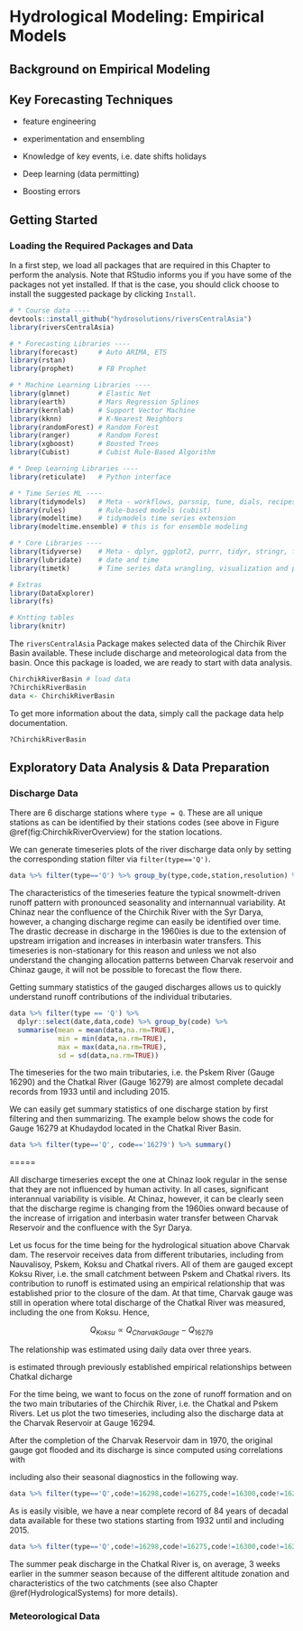 # Hydrological Modeling: Empirical Models {#HydroModelsEmpiricalModels}

## Background on Empirical Modeling

## Key Forecasting Techniques

-   feature engineering

-   experimentation and ensembling

-   Knowledge of key events, i.e. date shifts holidays

-   Deep learning (data permitting)

-   Boosting errors

## Getting Started

### Loading the Required Packages and Data

In a first step, we load all packages that are required in this Chapter to perform the analysis. Note that RStudio informs you if you have some of the packages not yet installed. If that is the case, you should click choose to install the suggested package by clicking `Install`.

```r
# * Course data ----
devtools::install_github("hydrosolutions/riversCentralAsia")
library(riversCentralAsia)

# * Forecasting Libraries ----
library(forecast)     # Auto ARIMA, ETS
library(rstan)
library(prophet)      # FB Prophet

# * Machine Learning Libraries ----
library(glmnet)       # Elastic Net
library(earth)        # Mars Regression Splines
library(kernlab)      # Support Vector Machine
library(kknn)         # K-Nearest Neighbors
library(randomForest) # Random Forest
library(ranger)       # Random Forest
library(xgboost)      # Boosted Trees
library(Cubist)       # Cubist Rule-Based Algorithm

# * Deep Learning Libraries ----
library(reticulate)   # Python interface

# * Time Series ML ----
library(tidymodels)   # Meta - workflows, parsnip, tune, dials, recipes, rsample, yardstick
library(rules)        # Rule-based models (cubist)
library(modeltime)    # tidymodels time series extension
library(modeltime.ensemble) # this is for ensemble modeling

# * Core Libraries ----
library(tidyverse)    # Meta - dplyr, ggplot2, purrr, tidyr, stringr, forcats
library(lubridate)    # date and time
library(timetk)       # Time series data wrangling, visualization and preprocessing

# Extras
library(DataExplorer)
library(fs)

# Kntting tables
library(knitr)
```

The `riversCentralAsia` Package makes selected data of the Chirchik River Basin available. These include discharge and meteorological data from the basin. Once this package is loaded, we are ready to start with data analysis.

```r
ChirchikRiverBasin # load data
?ChirchikRiverBasin
data <- ChirchikRiverBasin
```

To get more information about the data, simply call the package data help documentation.

```r
?ChirchikRiverBasin
```

## Exploratory Data Analysis & Data Preparation

### Discharge Data

There are 6 discharge stations where `type = Q`. These are all unique stations as can be identified by their stations codes (see above in Figure \@ref(fig:ChirchikRiverOverview) for the station locations.

We can generate timeseries plots of the river discharge data only by setting the corresponding station filter via `filter(type=='Q')`.

```r
data %>% filter(type=='Q') %>% group_by(type,code,station,resolution) %>% plot_time_series(date,data,.facet_ncol = 2,.interactive = FALSE, .smooth = FALSE, .title = 'Available discharge data of Chirchik River Basin')
```

The characteristics of the timeseries feature the typical snowmelt-driven runoff pattern with pronounced seasonality and internannual variability. At Chinaz near the confluence of the Chirchik River with the Syr Darya, however, a changing discharge regime can easily be identified over time. The drastic decrease in discharge in the 1960ies is due to the extension of upstream irrigation and increases in interbasin water transfers. This timeseries is non-stationary for this reason and unless we not also understand the changing allocation patterns between Charvak reservoir and Chinaz gauge, it will not be possible to forecast the flow there.

Getting summary statistics of the gauged discharges allows us to quickly understand runoff contributions of the individual tributaries.

```r
data %>% filter(type == 'Q') %>% 
  dplyr::select(date,data,code) %>% group_by(code) %>% 
  summarise(mean = mean(data,na.rm=TRUE), 
            min = min(data,na.rm=TRUE), 
            max = max(data,na.rm=TRUE), 
            sd = sd(data,na.rm=TRUE))
```

The timeseries for the two main tributaries, i.e. the Pskem River (Gauge 16290) and the Chatkal River (Gauge 16279) are almost complete decadal records from 1933 until and including 2015.

We can easily get summary statistics of one discharge station by first filtering and then summarizing. The example below shows the code for Gauge 16279 at Khudaydod located in the Chatkal River Basin.

```r
data %>% filter(type=='Q', code=='16279') %>% summary()

```




=====

All discharge timeseries except the one at Chinaz look regular in the sense that they are not influenced by human activity. In all cases, significant interannual variability is visible. At Chinaz, however, it can be clearly seen that the discharge regime is changing from the 1960ies onward because of the increase of irrigation and interbasin water transfer between Charvak Reservoir and the confluence with the Syr Darya.

Let us focus for the time being for the hydrological situation above Charvak dam. The reservoir receives data from different tributaries, including from Nauvalisoy, Pskem, Koksu and Chatkal rivers. All of them are gauged except Koksu River, i.e. the small catchment between Pskem and Chatkal rivers. Its contribution to runoff is estimated using an empirical relationship that was established prior to the closure of the dam. At that time, Charvak gauge was still in operation where total discharge of the Chatkal River was measured, including the one from Koksu. Hence,

$$
Q_{Koksu} \propto Q_{Charvak Gauge} - Q_{16279} 
$$

The relationship was estimated using daily data over three years.

is estimated through previously established empirical relationships between Chatkal dicharge

For the time being, we want to focus on the zone of runoff formation and on the two main tributaries of the Chirchik River, i.e. the Chatkal and Pskem Rivers. Let us plot the two timeseries, including also the discharge data at the Charvak Reservoir at Gauge 16294.

After the completion of the Charvak Reservoir dam in 1970, the original gauge got flooded and its discharge is since computed using correlations with

including also their seasonal diagnostics in the following way.

```r
data %>% filter(type=='Q',code!=16298,code!=16275,code!=16300,code!=16294) %>% group_by(type,code,station,resolution) %>% plot_time_series(date,data,.facet_ncol = 1,.interactive = FALSE, .smooth = FALSE, .title = 'Main Tributaries of Chirchik River Basin')
```

As is easily visible, we have a near complete record of 84 years of decadal data available for these two stations starting from 1932 until and including 2015.

```r
data %>% filter(type=='Q',code!=16298,code!=16275,code!=16300,code!=16294) %>% group_by(type,code,station,resolution) %>% plot_seasonal_diagnostics(date,data,.interactive = FALSE,.feature_set = c("week","month.lbl","year"))
```

The summer peak discharge in the Chatkal River is, on average, 3 weeks earlier in the summer season because of the different altitude zonation and characteristics of the two catchments (see also Chapter \@ref(HydrologicalSystems) for more details).

### Meteorological Data

